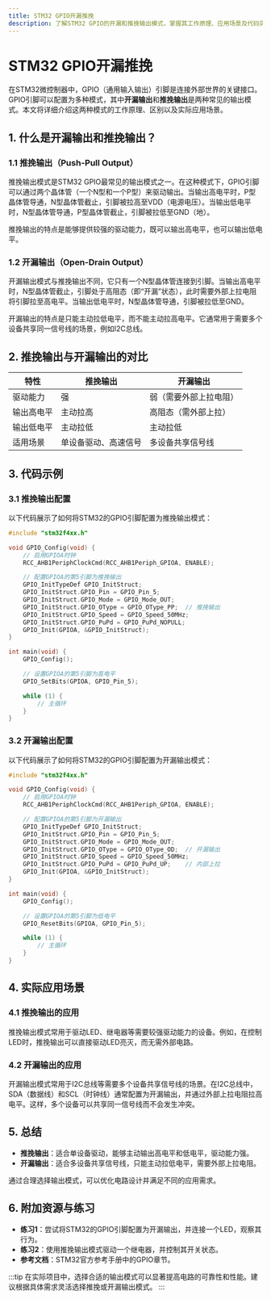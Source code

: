 ```yaml
---
title: STM32 GPIO开漏推挽
description: 了解STM32 GPIO的开漏和推挽输出模式，掌握其工作原理、应用场景及代码实现。
---
```


# STM32 GPIO开漏推挽

在STM32微控制器中，GPIO（通用输入输出）引脚是连接外部世界的关键接口。GPIO引脚可以配置为多种模式，其中**开漏输出**和**推挽输出**是两种常见的输出模式。本文将详细介绍这两种模式的工作原理、区别以及实际应用场景。

## 1. 什么是开漏输出和推挽输出？

### 1.1 推挽输出（Push-Pull Output）
推挽输出模式是STM32 GPIO最常见的输出模式之一。在这种模式下，GPIO引脚可以通过两个晶体管（一个N型和一个P型）来驱动输出。当输出高电平时，P型晶体管导通，N型晶体管截止，引脚被拉高至VDD（电源电压）。当输出低电平时，N型晶体管导通，P型晶体管截止，引脚被拉低至GND（地）。

推挽输出的特点是能够提供较强的驱动能力，既可以输出高电平，也可以输出低电平。

### 1.2 开漏输出（Open-Drain Output）
开漏输出模式与推挽输出不同，它只有一个N型晶体管连接到引脚。当输出高电平时，N型晶体管截止，引脚处于高阻态（即“开漏”状态），此时需要外部上拉电阻将引脚拉至高电平。当输出低电平时，N型晶体管导通，引脚被拉低至GND。

开漏输出的特点是只能主动拉低电平，而不能主动拉高电平。它通常用于需要多个设备共享同一信号线的场景，例如I2C总线。

## 2. 推挽输出与开漏输出的对比

| 特性            | 推挽输出               | 开漏输出               |
|-----------------|------------------------|------------------------|
| 驱动能力        | 强                     | 弱（需要外部上拉电阻） |
| 输出高电平      | 主动拉高               | 高阻态（需外部上拉）   |
| 输出低电平      | 主动拉低               | 主动拉低               |
| 适用场景        | 单设备驱动、高速信号   | 多设备共享信号线       |

## 3. 代码示例

### 3.1 推挽输出配置
以下代码展示了如何将STM32的GPIO引脚配置为推挽输出模式：

```c
#include "stm32f4xx.h"

void GPIO_Config(void) {
    // 启用GPIOA时钟
    RCC_AHB1PeriphClockCmd(RCC_AHB1Periph_GPIOA, ENABLE);

    // 配置GPIOA的第5引脚为推挽输出
    GPIO_InitTypeDef GPIO_InitStruct;
    GPIO_InitStruct.GPIO_Pin = GPIO_Pin_5;
    GPIO_InitStruct.GPIO_Mode = GPIO_Mode_OUT;
    GPIO_InitStruct.GPIO_OType = GPIO_OType_PP;  // 推挽输出
    GPIO_InitStruct.GPIO_Speed = GPIO_Speed_50MHz;
    GPIO_InitStruct.GPIO_PuPd = GPIO_PuPd_NOPULL;
    GPIO_Init(GPIOA, &GPIO_InitStruct);
}

int main(void) {
    GPIO_Config();

    // 设置GPIOA的第5引脚为高电平
    GPIO_SetBits(GPIOA, GPIO_Pin_5);

    while (1) {
        // 主循环
    }
}
```

### 3.2 开漏输出配置
以下代码展示了如何将STM32的GPIO引脚配置为开漏输出模式：

```c
#include "stm32f4xx.h"

void GPIO_Config(void) {
    // 启用GPIOA时钟
    RCC_AHB1PeriphClockCmd(RCC_AHB1Periph_GPIOA, ENABLE);

    // 配置GPIOA的第5引脚为开漏输出
    GPIO_InitTypeDef GPIO_InitStruct;
    GPIO_InitStruct.GPIO_Pin = GPIO_Pin_5;
    GPIO_InitStruct.GPIO_Mode = GPIO_Mode_OUT;
    GPIO_InitStruct.GPIO_OType = GPIO_OType_OD;  // 开漏输出
    GPIO_InitStruct.GPIO_Speed = GPIO_Speed_50MHz;
    GPIO_InitStruct.GPIO_PuPd = GPIO_PuPd_UP;    // 内部上拉
    GPIO_Init(GPIOA, &GPIO_InitStruct);
}

int main(void) {
    GPIO_Config();

    // 设置GPIOA的第5引脚为低电平
    GPIO_ResetBits(GPIOA, GPIO_Pin_5);

    while (1) {
        // 主循环
    }
}
```

## 4. 实际应用场景

### 4.1 推挽输出的应用
推挽输出模式常用于驱动LED、继电器等需要较强驱动能力的设备。例如，在控制LED时，推挽输出可以直接驱动LED亮灭，而无需外部电路。

### 4.2 开漏输出的应用
开漏输出模式常用于I2C总线等需要多个设备共享信号线的场景。在I2C总线中，SDA（数据线）和SCL（时钟线）通常配置为开漏输出，并通过外部上拉电阻拉高电平。这样，多个设备可以共享同一信号线而不会发生冲突。

## 5. 总结

- **推挽输出**：适合单设备驱动，能够主动输出高电平和低电平，驱动能力强。
- **开漏输出**：适合多设备共享信号线，只能主动拉低电平，需要外部上拉电阻。

通过合理选择输出模式，可以优化电路设计并满足不同的应用需求。

## 6. 附加资源与练习

- **练习1**：尝试将STM32的GPIO引脚配置为开漏输出，并连接一个LED，观察其行为。
- **练习2**：使用推挽输出模式驱动一个继电器，并控制其开关状态。
- **参考文档**：STM32官方参考手册中的GPIO章节。

:::tip
在实际项目中，选择合适的输出模式可以显著提高电路的可靠性和性能。建议根据具体需求灵活选择推挽或开漏输出模式。
:::